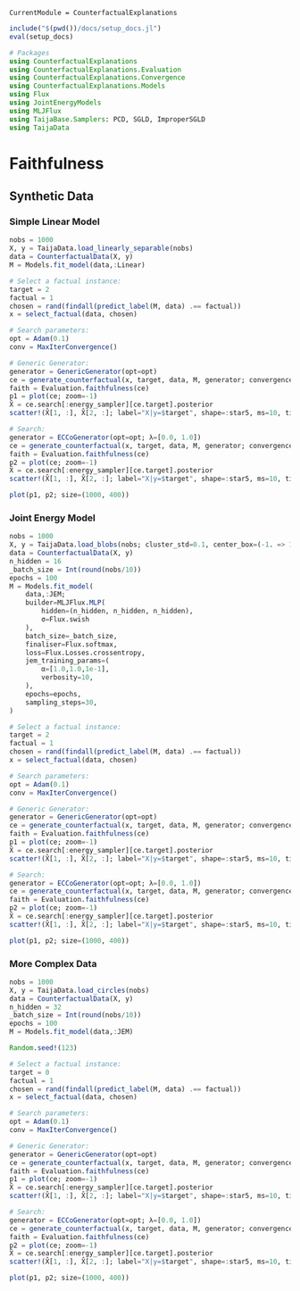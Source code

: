 ```@meta
CurrentModule = CounterfactualExplanations 
```

```julia
include("$(pwd())/docs/setup_docs.jl")
eval(setup_docs)

# Packages
using CounterfactualExplanations
using CounterfactualExplanations.Evaluation
using CounterfactualExplanations.Convergence
using CounterfactualExplanations.Models
using Flux
using JointEnergyModels
using MLJFlux
using TaijaBase.Samplers: PCD, SGLD, ImproperSGLD
using TaijaData
```

# Faithfulness

## Synthetic Data

### Simple Linear Model

```julia
nobs = 1000
X, y = TaijaData.load_linearly_separable(nobs)
data = CounterfactualData(X, y)
M = Models.fit_model(data,:Linear)
```

```julia
# Select a factual instance:
target = 2
factual = 1
chosen = rand(findall(predict_label(M, data) .== factual))
x = select_factual(data, chosen)

# Search parameters:
opt = Adam(0.1)
conv = MaxIterConvergence()

# Generic Generator:
generator = GenericGenerator(opt=opt)
ce = generate_counterfactual(x, target, data, M, generator; convergence=conv, initialization=:identity)
faith = Evaluation.faithfulness(ce)
p1 = plot(ce; zoom=-1)
X̂ = ce.search[:energy_sampler][ce.target].posterior
scatter!(X̂[1, :], X̂[2, :]; label="X|y=$target", shape=:star5, ms=10, title="Generic Generator ($(round(faith, digits=5)))")

# Search:
generator = ECCoGenerator(opt=opt; λ=[0.0, 1.0])
ce = generate_counterfactual(x, target, data, M, generator; convergence=conv, initialization=:identity)
faith = Evaluation.faithfulness(ce)
p2 = plot(ce; zoom=-1)
X̂ = ce.search[:energy_sampler][ce.target].posterior
scatter!(X̂[1, :], X̂[2, :]; label="X|y=$target", shape=:star5, ms=10, title="ECCo Generator ($(round(faith, digits=5)))")

plot(p1, p2; size=(1000, 400))
```

### Joint Energy Model

```julia
nobs = 1000
X, y = TaijaData.load_blobs(nobs; cluster_std=0.1, center_box=(-1. => 1.))
data = CounterfactualData(X, y)
n_hidden = 16
_batch_size = Int(round(nobs/10))
epochs = 100
M = Models.fit_model(
    data,:JEM;
    builder=MLJFlux.MLP(
        hidden=(n_hidden, n_hidden, n_hidden), 
        σ=Flux.swish
    ),
    batch_size=_batch_size,
    finaliser=Flux.softmax,
    loss=Flux.Losses.crossentropy,
    jem_training_params=(
        α=[1.0,1.0,1e-1],
        verbosity=10,
    ),
    epochs=epochs,
    sampling_steps=30,
)
```

```julia
# Select a factual instance:
target = 2
factual = 1
chosen = rand(findall(predict_label(M, data) .== factual))
x = select_factual(data, chosen)

# Search parameters:
opt = Adam(0.1)
conv = MaxIterConvergence()

# Generic Generator:
generator = GenericGenerator(opt=opt)
ce = generate_counterfactual(x, target, data, M, generator; convergence=conv, initialization=:identity)
faith = Evaluation.faithfulness(ce)
p1 = plot(ce; zoom=-1)
X̂ = ce.search[:energy_sampler][ce.target].posterior
scatter!(X̂[1, :], X̂[2, :]; label="X|y=$target", shape=:star5, ms=10, title="Generic Generator ($(round(faith, digits=5)))")

# Search:
generator = ECCoGenerator(opt=opt; λ=[0.0, 1.0])
ce = generate_counterfactual(x, target, data, M, generator; convergence=conv, initialization=:identity)
faith = Evaluation.faithfulness(ce)
p2 = plot(ce; zoom=-1)
X̂ = ce.search[:energy_sampler][ce.target].posterior
scatter!(X̂[1, :], X̂[2, :]; label="X|y=$target", shape=:star5, ms=10, title="ECCo Generator ($(round(faith, digits=5)))")

plot(p1, p2; size=(1000, 400))
```

### More Complex Data

```julia
nobs = 1000
X, y = TaijaData.load_circles(nobs)
data = CounterfactualData(X, y)
n_hidden = 32
_batch_size = Int(round(nobs/10))
epochs = 100
M = Models.fit_model(data,:JEM)
```

```julia
Random.seed!(123)

# Select a factual instance:
target = 0
factual = 1
chosen = rand(findall(predict_label(M, data) .== factual))
x = select_factual(data, chosen)

# Search parameters:
opt = Adam(0.1)
conv = MaxIterConvergence()

# Generic Generator:
generator = GenericGenerator(opt=opt)
ce = generate_counterfactual(x, target, data, M, generator; convergence=conv, initialization=:identity)
faith = Evaluation.faithfulness(ce)
p1 = plot(ce; zoom=-1)
X̂ = ce.search[:energy_sampler][ce.target].posterior
scatter!(X̂[1, :], X̂[2, :]; label="X|y=$target", shape=:star5, ms=10, title="Generic Generator ($(round(faith, digits=5)))")

# Search:
generator = ECCoGenerator(opt=opt; λ=[0.0, 1.0])
ce = generate_counterfactual(x, target, data, M, generator; convergence=conv, initialization=:identity)
faith = Evaluation.faithfulness(ce)
p2 = plot(ce; zoom=-1)
X̂ = ce.search[:energy_sampler][ce.target].posterior
scatter!(X̂[1, :], X̂[2, :]; label="X|y=$target", shape=:star5, ms=10, title="ECCo Generator ($(round(faith, digits=5)))")

plot(p1, p2; size=(1000, 400))
```